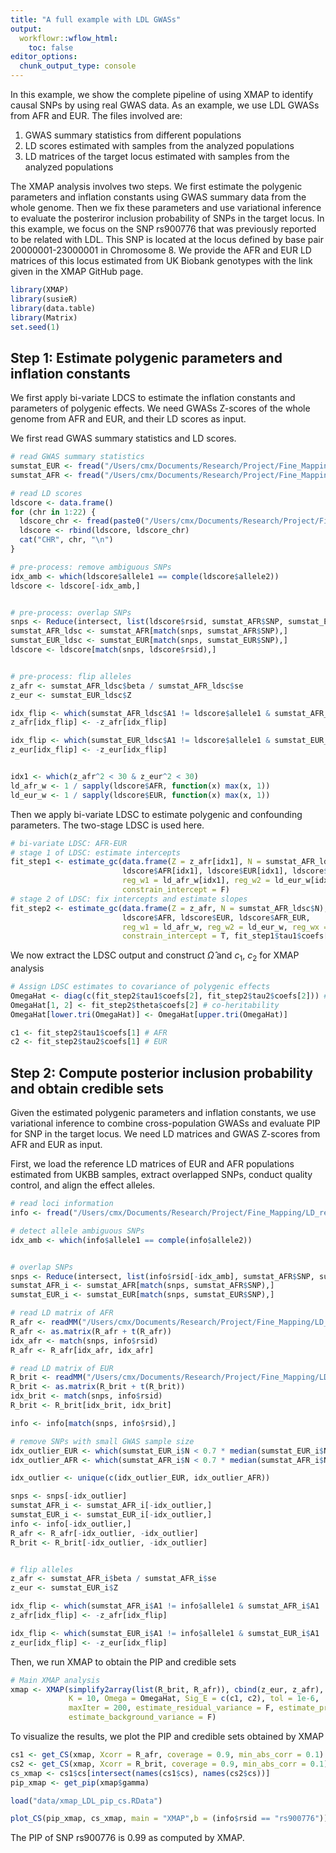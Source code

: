 ```yaml
---
title: "A full example with LDL GWASs"
output:
  workflowr::wflow_html:
    toc: false
editor_options:
  chunk_output_type: console
---
```

 

In this example, we show the complete pipeline of using XMAP to identify causal SNPs by using real GWAS data. As an example, we use LDL GWASs from AFR and EUR. The files involved are:

1. GWAS summary statistics from different populations
2. LD scores estimated with samples from the analyzed populations
3. LD matrices of the target locus estimated with samples from the analyzed populations

The XMAP analysis involves two steps. We first estimate the polygenic parameters and inflation constants using GWAS summary data from the whole genome. Then we fix these parameters and use variational inference to evaluate the posteriror inclusion probability of SNPs in the target locus.
In this example, we focus on the SNP rs900776 that was previously reported to be related with LDL. This SNP is located at the locus defined by base pair 20000001-23000001 in Chromosome 8. We provide the AFR and EUR LD matrices of this locus estimated from UK Biobank genotypes with the link given in the XMAP GitHub page.

```r
library(XMAP)
library(susieR)
library(data.table)
library(Matrix)
set.seed(1)
```

## Step 1: Estimate polygenic parameters and inflation constants

We first apply bi-variate LDCS to estimate the inflation constants and parameters of polygenic effects. We need GWASs Z-scores of the whole genome from AFR and EUR, and their LD scores as input.

We first read GWAS summary statistics and LD scores.
```r
# read GWAS summary statistics
sumstat_EUR <- fread("/Users/cmx/Documents/Research/Project/Fine_Mapping/sumstats/LDL_allSNPs_UKBNealLab_summary_format.txt")
sumstat_AFR <- fread("/Users/cmx/Documents/Research/Project/Fine_Mapping/sumstats/LDL_AFR_GLGC_summary_format.txt")

# read LD scores
ldscore <- data.frame()
for (chr in 1:22) {
  ldscore_chr <- fread(paste0("/Users/cmx/Documents/Research/Project/Fine_Mapping/LD_ref/LD_score/LDscore_eas_brit_afr_chr", chr, ".txt"))
  ldscore <- rbind(ldscore, ldscore_chr)
  cat("CHR", chr, "\n")
}

# pre-process: remove ambiguous SNPs
idx_amb <- which(ldscore$allele1 == comple(ldscore$allele2))
ldscore <- ldscore[-idx_amb,]


# pre-process: overlap SNPs
snps <- Reduce(intersect, list(ldscore$rsid, sumstat_AFR$SNP, sumstat_EUR$SNP))
sumstat_AFR_ldsc <- sumstat_AFR[match(snps, sumstat_AFR$SNP),]
sumstat_EUR_ldsc <- sumstat_EUR[match(snps, sumstat_EUR$SNP),]
ldscore <- ldscore[match(snps, ldscore$rsid),]


# pre-process: flip alleles
z_afr <- sumstat_AFR_ldsc$beta / sumstat_AFR_ldsc$se
z_eur <- sumstat_EUR_ldsc$Z

idx_flip <- which(sumstat_AFR_ldsc$A1 != ldscore$allele1 & sumstat_AFR_ldsc$A1 != comple(ldscore$allele1))
z_afr[idx_flip] <- -z_afr[idx_flip]

idx_flip <- which(sumstat_EUR_ldsc$A1 != ldscore$allele1 & sumstat_EUR_ldsc$A1 != comple(ldscore$allele1))
z_eur[idx_flip] <- -z_eur[idx_flip]


idx1 <- which(z_afr^2 < 30 & z_eur^2 < 30)
ld_afr_w <- 1 / sapply(ldscore$AFR, function(x) max(x, 1))
ld_eur_w <- 1 / sapply(ldscore$EUR, function(x) max(x, 1))
```


Then we apply bi-variate LDSC to estimate polygenic and confounding parameters. The two-stage LDSC is used here.
```r
# bi-variate LDSC: AFR-EUR
# stage 1 of LDSC: estimate intercepts
fit_step1 <- estimate_gc(data.frame(Z = z_afr[idx1], N = sumstat_AFR_ldsc$N[idx1]), data.frame(Z = z_eur[idx1], N = sumstat_EUR_ldsc$N[idx1]),
                         ldscore$AFR[idx1], ldscore$EUR[idx1], ldscore$AFR_EUR[idx1],
                         reg_w1 = ld_afr_w[idx1], reg_w2 = ld_eur_w[idx1], reg_wx = sqrt(ld_afr_w[idx1] * ld_eur_w[idx1]),
                         constrain_intercept = F)
# stage 2 of LDSC: fix intercepts and estimate slopes
fit_step2 <- estimate_gc(data.frame(Z = z_afr, N = sumstat_AFR_ldsc$N), data.frame(Z = z_eur, N = sumstat_EUR_ldsc$N),
                         ldscore$AFR, ldscore$EUR, ldscore$AFR_EUR,
                         reg_w1 = ld_afr_w, reg_w2 = ld_eur_w, reg_wx = sqrt(ld_afr_w * ld_eur_w),
                         constrain_intercept = T, fit_step1$tau1$coefs[1], fit_step1$tau2$coefs[1], fit_step1$theta$coefs[1])

```


We now extract the LDSC output and construct $\hat{\Omega}$ and $c_1$, $c_2$ for XMAP analysis
```r
# Assign LDSC estimates to covariance of polygenic effects
OmegaHat <- diag(c(fit_step2$tau1$coefs[2], fit_step2$tau2$coefs[2])) # AFR EUR
OmegaHat[1, 2] <- fit_step2$theta$coefs[2] # co-heritability
OmegaHat[lower.tri(OmegaHat)] <- OmegaHat[upper.tri(OmegaHat)]

c1 <- fit_step2$tau1$coefs[1] # AFR
c2 <- fit_step2$tau2$coefs[1] # EUR
```


## Step 2: Compute posterior inclusion probability and obtain credible sets
Given the estimated polygenic parameters and inflation constants, we use variational inference to combine cross-population GWASs and evaluate PIP for SNP in the target locus. We need LD matrices and GWAS Z-scores from AFR and EUR as input.

First, we load the reference LD matrices of EUR and AFR populations estimated from UKBB samples, extract overlapped SNPs, conduct quality control, and align the effect alleles.
```r
# read loci information
info <- fread("/Users/cmx/Documents/Research/Project/Fine_Mapping/LD_ref/LD_mat/chr8_20000001_23000001.info")

# detect allele ambiguous SNPs
idx_amb <- which(info$allele1 == comple(info$allele2))


# overlap SNPs
snps <- Reduce(intersect, list(info$rsid[-idx_amb], sumstat_AFR$SNP, sumstat_EUR$SNP))
sumstat_AFR_i <- sumstat_AFR[match(snps, sumstat_AFR$SNP),]
sumstat_EUR_i <- sumstat_EUR[match(snps, sumstat_EUR$SNP),]

# read LD matrix of AFR
R_afr <- readMM("/Users/cmx/Documents/Research/Project/Fine_Mapping/LD_ref/LD_mat/chr8_20000001_23000001_afr.mtx.gz")
R_afr <- as.matrix(R_afr + t(R_afr))
idx_afr <- match(snps, info$rsid)
R_afr <- R_afr[idx_afr, idx_afr]

# read LD matrix of EUR
R_brit <- readMM("/Users/cmx/Documents/Research/Project/Fine_Mapping/LD_ref/LD_mat/chr8_20000001_23000001_brit.mtx.gz")
R_brit <- as.matrix(R_brit + t(R_brit))
idx_brit <- match(snps, info$rsid)
R_brit <- R_brit[idx_brit, idx_brit]

info <- info[match(snps, info$rsid),]

# remove SNPs with small GWAS sample size
idx_outlier_EUR <- which(sumstat_EUR_i$N < 0.7 * median(sumstat_EUR_i$N))
idx_outlier_AFR <- which(sumstat_AFR_i$N < 0.7 * median(sumstat_AFR_i$N))

idx_outlier <- unique(c(idx_outlier_EUR, idx_outlier_AFR))

snps <- snps[-idx_outlier]
sumstat_AFR_i <- sumstat_AFR_i[-idx_outlier,]
sumstat_EUR_i <- sumstat_EUR_i[-idx_outlier,]
info <- info[-idx_outlier,]
R_afr <- R_afr[-idx_outlier, -idx_outlier]
R_brit <- R_brit[-idx_outlier, -idx_outlier]


# flip alleles
z_afr <- sumstat_AFR_i$beta / sumstat_AFR_i$se
z_eur <- sumstat_EUR_i$Z

idx_flip <- which(sumstat_AFR_i$A1 != info$allele1 & sumstat_AFR_i$A1 != comple(info$allele1))
z_afr[idx_flip] <- -z_afr[idx_flip]

idx_flip <- which(sumstat_EUR_i$A1 != info$allele1 & sumstat_EUR_i$A1 != comple(info$allele1))
z_eur[idx_flip] <- -z_eur[idx_flip]
```


Then, we run XMAP to obtain the PIP and credible sets


```r
# Main XMAP analysis
xmap <- XMAP(simplify2array(list(R_brit, R_afr)), cbind(z_eur, z_afr), n=c(median(sumstat_EUR_i$N), median(sumstat_AFR_i$N)),
             K = 10, Omega = OmegaHat, Sig_E = c(c1, c2), tol = 1e-6,
             maxIter = 200, estimate_residual_variance = F, estimate_prior_variance = T,
             estimate_background_variance = F)
```

To visualize the results, we plot the PIP and credible sets obtained by XMAP

```r
cs1 <- get_CS(xmap, Xcorr = R_afr, coverage = 0.9, min_abs_corr = 0.1)
cs2 <- get_CS(xmap, Xcorr = R_brit, coverage = 0.9, min_abs_corr = 0.1)
cs_xmap <- cs1$cs[intersect(names(cs1$cs), names(cs2$cs))]
pip_xmap <- get_pip(xmap$gamma)
```

```r
load("data/xmap_LDL_pip_cs.RData")
```

```r
plot_CS(pip_xmap, cs_xmap, main = "XMAP",b = (info$rsid == "rs900776"))
```
The PIP of SNP rs900776 is 0.99 as computed by XMAP.


